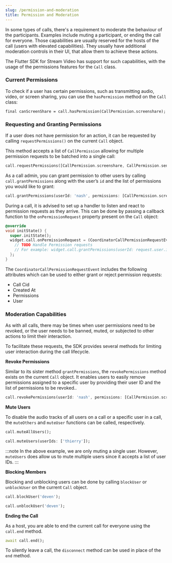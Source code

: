 ```yaml
---
slug: /permission-and-moderation
title: Permission and Moderation
---
```


In some types of calls, there's a requirement to moderate the behaviour of the participants.
Examples include muting a participant, or ending the call for everyone.
Those capabilities are usually reserved for the hosts of the call (users with elevated capabilities).
They usually have additional moderation controls in their UI, that allow them to achieve these actions.

The Flutter SDK for Stream Video has support for such capabilities, with the usage of the permissions features for the `Call` class.

### Current Permissions

To check if a user has certain permissions, such as transmitting audio, video, or screen sharing, you can use the `hasPermission` method on the `Call` class:

```
final canScreenShare = call.hasPermission(CallPermission.screenshare);
```

### Requesting and Granting Permissions

If a user does not have permission for an action, it can be requested by calling `requestPermissions()` on the current `Call` object.

This method accepts a list of `CallPermission` allowing for multiple permission requests to be batched into a single call:

```dart
call.requestPermissions([CallPermission.screenshare, CallPermission.sendVideo]);
```

As a call admin, you can grant permission to other users by calling `call.grantPermissions` along with the user’s `id` and the list of permissions you would like to grant:

```dart
call.grantPermissions(userId: 'nash', permissions: [CallPermission.screenshare, CallPermission.sendVideo]);
```

During a call, it is advised to set up a handler to listen and react to permission requests as they arrive.
This can be done by passing a callback function to the `onPermissionRequest` property present on the `Call` object:

```dart
@override
void initState() {
  super.initState();
  widget.call.onPermissionRequest = (CoordinatorCallPermissionRequestEvent request) {
    // TODO Handle Permission requests
    // For example: widget.call.grantPermissions(userId: request.user.id, permissions: request.permissions);
  };
}
```

The `CoordinatorCallPermissionRequestEvent` includes the following attributes which can be used to either grant or reject permission requests:

- Call Cid
- Created At
- Permissions
- User

### Moderation Capabilities

As with all calls, there may be times when user permissions need to be revoked, or the user needs to be banned, muted, or subjected to other actions to limit their interaction.

To facilitate these requests, the SDK provides several methods for limiting user interaction during the call lifecycle.

**Revoke Permissions**

Similar to its sister method `grantPermissions`, the `revokePermissions` method exists on the current `Call` object. It enables users to easily remove permissions assigned to a specific user by providing their user ID and the list of permissions to be revoked..

```dart
call.revokePermissions(userId: 'nash', permissions: [CallPermission.screenshare, CallPermission.sendVideo]);
```

**Mute Users**

To disable the audio tracks of all users on a call or a specific user in a call, the `muteOthers` and `muteUser` functions can be called, respectively.

```dart
call.muteAllUsers();
```

```dart
call.muteUsers(userIds: ['thierry']);
```

:::note
In the above example, we are only muting a single user. However, `muteUsers` does allow us to mute multiple users since it accepts a list of user IDs.
:::

**Blocking Members**

Blocking and unblocking users can be done by calling `blockUser` or `unblockUser` on the current `Call` object.

```dart
call.blockUser('deven');

call.unblockUser('deven');
```

**Ending the Call**

As a host, you are able to end the current call for everyone using the `call.end` method.

```dart
await call.end();
```

To silently leave a call, the `disconnect` method can be used in place of the `end` method.
